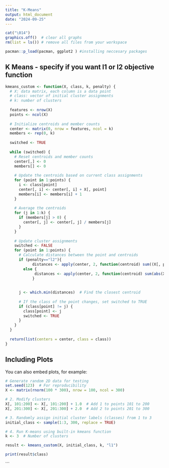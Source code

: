 ```yaml
---
title: "K-Means"
output: html_document
date: "2024-09-25"
---
```


```r
cat("\014") 
graphics.off()  # clear all graphs
rm(list = ls()) # remove all files from your workspace

pacman::p_load(pacman, ggplot2 ) #installing neccesary packages 


```

## K Means - specify if you want l1 or l2 objective function


``` r
kmeans_custom <- function(X, class, k, penalty) {
  # X: data matrix, each column is a data point
  # class: vector of initial cluster assignments
  # k: number of clusters
  
  features <- nrow(X)
  points <- ncol(X)
  
  # Initialize centroids and member counts
  center <- matrix(0, nrow = features, ncol = k)
  members <- rep(0, k)
  
  switched <- TRUE
  
  while (switched) {
    # Reset centroids and member counts
    center[,] <- 0
    members[] <- 0
    
    # Update the centroids based on current class assignments
    for (point in 1:points) {
      i <- class[point]
      center[, i] <- center[, i] + X[, point]
      members[i] <- members[i] + 1
    }
    
    # Average the centroids
    for (j in 1:k) {
      if (members[j] > 0) {
        center[, j] <- center[, j] / members[j]
      }
    }
    
    # Update cluster assignments
    switched <- FALSE
    for (point in 1:points) {
      # Calculate distances between the point and centroids
      if (penalty=="l2"){
            distances <- apply(center, 2, function(centroid) sum((X[, point] - centroid)^2))}
        else {
             distances <- apply(center, 2, function(centroid) sum(abs(X[, point] - centroid))) 
            }
     
  
      j <- which.min(distances)  # Find the closest centroid
      
      # If the class of the point changes, set switched to TRUE
      if (class[point] != j) {
        class[point] <- j
        switched <- TRUE
      }
    }
  }
  
  return(list(centers = center, class = class))
}


```

## Including Plots

You can also embed plots, for example:

```r
# Generate random 2D data for testing
set.seed(123)  # For reproducibility
X <- matrix(rnorm(100 * 300), nrow = 100, ncol = 300)

# 2. Modify clusters
X[, 101:200] <- X[, 101:200] + 1.0  # Add 1 to points 101 to 200
X[, 201:300] <- X[, 201:300] + 2.0  # Add 2 to points 201 to 300

# 3. Randomly assign initial cluster labels (classes) from 1 to 3
initial_class <- sample(1:3, 300, replace = TRUE)

# 4. Run K-means using built-in kmeans function
k <- 3  # Number of clusters

result <- kmeans_custom(X, initial_class, k, "l1")

print(result$class)

```

```

